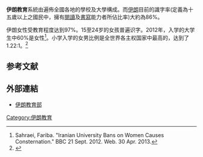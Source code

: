{{expand|time=2007-10-04T01:20:38Z}}
'''伊朗教育'''系統由遍佈全國各地的學校及大學構成。而[[伊朗|伊朗]]目前的識字率(定義為十五歲以上之國民中，擁有[[閱讀|閱讀]]及[[書寫|書寫]]能力者所佔比率)大約為86%。


伊朗女性受教育程度达到97%。15至24岁的女孩普遍识字。2012年，入学的大学生中60%是女性<ref>Sahraei, Fariba. "Iranian University Bans on Women Causes Consternation." BBC 21 Sept. 2012. Web. 30 Apr. 2013.</ref>。小学入学的女男比例是全世界各主权国家中最高的，达到了1.22:1。<ref>{{Cite web |url=https://www.nationmaster.com/country-info/stats/Education/Girls-to-boys-ratio/Primary-level-enrolment |title=Girls to boys ratio > Primary level enrolment: Countries Compared |access-date=2021-09-04 |archive-date=2021-09-04 |archive-url=https://web.archive.org/web/20210904073140/https://www.nationmaster.com/country-info/stats/Education/Girls-to-boys-ratio/Primary-level-enrolment |dead-url=no }}</ref>
==参考文献==
<references/>
==外部連結==

*[https://archive.is/20050621173800/http://213.176.19.4/medu/index.aspx 伊朗教育部]

[[Category:伊朗教育|Category:伊朗教育]]

{{Edu-stub}}
{{Iran-stub}}
{{亞洲各國教育}}